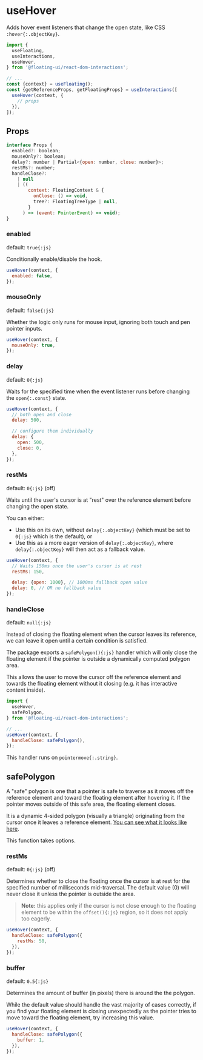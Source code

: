 # useHover

Adds hover event listeners that change the open state, like CSS
`:hover{:.objectKey}`.

```js /useHover/
import {
  useFloating,
  useInteractions,
  useHover,
} from '@floating-ui/react-dom-interactions';

// ...
const {context} = useFloating();
const {getReferenceProps, getFloatingProps} = useInteractions([
  useHover(context, {
    // props
  }),
]);
```

## Props

```js
interface Props {
  enabled?: boolean;
  mouseOnly?: boolean;
  delay?: number | Partial<{open: number, close: number}>;
  restMs?: number;
  handleClose?:
    | null
    | ((
        context: FloatingContext & {
          onClose: () => void,
          tree?: FloatingTreeType | null,
        }
      ) => (event: PointerEvent) => void);
}
```

### enabled

default: `true{:js}`

Conditionally enable/disable the hook.

```js
useHover(context, {
  enabled: false,
});
```

### mouseOnly

default: `false{:js}`

Whether the logic only runs for mouse input, ignoring both touch
and pen pointer inputs.

```js
useHover(context, {
  mouseOnly: true,
});
```

### delay

default: `0{:js}`

Waits for the specified time when the event listener runs before
changing the `open{:.const}` state.

```js
useHover(context, {
  // both open and close
  delay: 500,

  // configure them individually
  delay: {
    open: 500,
    close: 0,
  },
});
```

### restMs

default: `0{:js}` (off)

Waits until the user's cursor is at "rest" over the reference
element before changing the open state.

You can either:

- Use this on its own, without `delay{:.objectKey}` (which must
  be set to `0{:js}` which is the default), or
- Use this as a more eager version of `delay{:.objectKey}`, where
  `delay{:.objectKey}` will then act as a fallback value.

```js
useHover(context, {
  // Waits 150ms once the user's cursor is at rest
  restMs: 150,

  delay: {open: 1000}, // 1000ms fallback open value
  delay: 0, // OR no fallback value
});
```

### handleClose

default: `null{:js}`

Instead of closing the floating element when the cursor leaves
its reference, we can leave it open until a certain condition is
satisfied.

The package exports a `safePolygon(){:js}` handler which will
only close the floating element if the pointer is outside a
dynamically computed polygon area.

This allows the user to move the cursor off the reference element
and towards the floating element without it closing (e.g. it has
interactive content inside).

```js
import {
  useHover,
  safePolygon,
} from '@floating-ui/react-dom-interactions';

// ...
useHover(context, {
  handleClose: safePolygon(),
});
```

This handler runs on `pointermove{:.string}`.

## safePolygon

A "safe" polygon is one that a pointer is safe to traverse as it
moves off the reference element and toward the floating element
after hovering it. If the pointer moves outside of this safe
area, the floating element closes.

It is a dynamic 4-sided polygon (visually a triangle) originating
from the cursor once it leaves a reference element.
[You can see what it looks like here](https://twitter.com/atomiksdev/status/1505076100854337539).

This function takes options.

### restMs

default: `0{:js}` (off)

Determines whether to close the floating once the cursor is at
rest for the specified number of milliseconds mid-traversal. The
default value (0) will never close it unless the pointer is
outside the area.

> **Note:** this applies only if the cursor is not close enough
> to the floating element to be within the `offset(){:js}`
> region, so it does not apply too eagerly.

```js
useHover(context, {
  handleClose: safePolygon({
    restMs: 50,
  }),
});
```

### buffer

default: `0.5{:js}`

Determines the amount of buffer (in pixels) there is around the
the polygon.

While the default value should handle the vast majority of cases
correctly, if you find your floating element is closing
unexpectedly as the pointer tries to move toward the floating
element, try increasing this value.

```js
useHover(context, {
  handleClose: safePolygon({
    buffer: 1,
  }),
});
```
